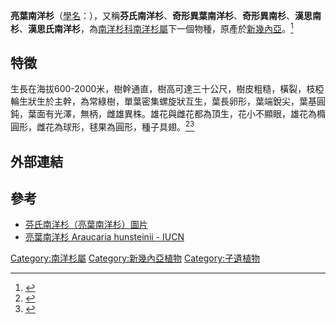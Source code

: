 {{Speciesbox
| name = 亮葉南洋杉
| status = NT
| status_system = iucn3.1
| image = Araucaria-hunsteinii.jpg
| image_width = 250px
| image caption = 亮葉南洋杉
| genus = Araucaria
| species = hunsteinii
| authority = [[Karl_Moritz_Schumann|K.Schum.]]
}}

'''亮葉南洋杉'''（[[學名|學名]]：''{{lang|la|Araucaria hunsteinii}}''），又稱'''芬氏南洋杉'''、'''奇形異葉南洋杉'''、'''奇形異南杉'''、'''漢思南杉'''、'''漢思氏南洋杉'''，為[[南洋杉科|南洋杉科]][[南洋杉屬|南洋杉屬]]下一個物種，原產於[[新幾內亞|新幾內亞]]。<ref>{{Cite web |url=http://www.conifers.org/ar/Araucaria_hunsteinii.php |title=Araucaria hunsteinii(Klinki pine) description |accessdate=2013-12-23 |archive-date=2019-04-16 |archive-url=https://web.archive.org/web/20190416094214/https://conifers.org/ar/Araucaria_hunsteinii.php |dead-url=no }}</ref>

==特徵==
生長在海拔600-2000米，樹幹通直，樹高可達三十公尺，樹皮粗糙，橫裂，枝椏輪生狀生於主幹，為常綠樹，單葉密集螺旋狀互生，葉長卵形，葉端銳尖，葉基圓鈍，葉面有光澤，無柄，雌雄異株。雄花與雌花都為頂生，花小不顯眼，雄花為橢圓形，雌花為球形，毬果為圓形，種子具翅。<ref>{{Cite web |url=http://www.ez2green.com/thesaurus.php?cPath=17&purpose=106&count=134&item_no=170490 |title=http://www.ez2green.com/thesaurus.php?cPath=17&purpose=106&count=134&item_no=170490 |accessdate=2013-12-23 |archive-date=2013-12-24 |archive-url=https://web.archive.org/web/20131224113541/http://www.ez2green.com/thesaurus.php?cPath=17&purpose=106&count=134&item_no=170490 |dead-url=no }}</ref><ref>{{Cite web |url=http://blog.xuite.net/smile27/flower/29204758 |title=亮葉南洋杉 學名Araucaria hunsteinii K. Schum.，英文名New Guinea Pine |accessdate=2013-12-23 |archive-date=2013-12-24 |archive-url=https://web.archive.org/web/20131224092124/http://blog.xuite.net/smile27/flower/29204758 |dead-url=no }}</ref>

==外部連結==
<references/>

==參考==
*[http://stonessecretgarden.blogspot.hk/2010/03/blog-post_17.html 芬氏南洋杉（亮葉南洋杉）圖片] {{Wayback|url=http://stonessecretgarden.blogspot.hk/2010/03/blog-post_17.html |date=20160309205759 }}
*[http://www.iucnredlist.org/details/32836/0 亮葉南洋杉 Araucaria hunsteinii - IUCN] {{Wayback|url=http://www.iucnredlist.org/details/32836/0 |date=20181009091445 }}
{{Taxonbar|from=Q136739}}

[[Category:南洋杉屬|Category:南洋杉屬]]
[[Category:新幾內亞植物|Category:新幾內亞植物]]
[[Category:孑遺植物|Category:孑遺植物]]